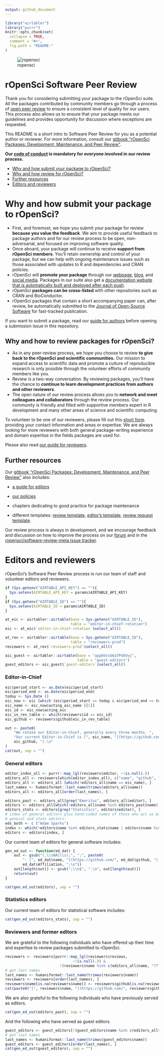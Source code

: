 ```yaml
---
output: github_document
---
```



```r
library("airtabler")
library("purrr")
knitr::opts_chunk$set(
  collapse = TRUE,
  comment = "#>",
  fig.path = "README-"
)
```

![ropensci](icon_lettering_color.png)

# rOpenSci Software Peer Review

<!-- README.md is generated from README.Rmd. Please edit that file -->

Thank you for considering submitting your package to the rOpenSci suite. All
the packages contributed by community members go through a process of [open peer review](https://ropensci.org/blog/2017/09/01/nf-softwarereview/) to ensure a consistent level of quality for our users. This process also allows us to ensure that your package meets our guidelines and provides opportunity for discussion where exceptions are requested. 

This README is a short intro to Software Peer Review  for you as a potential author or reviewer. For more information, consult our [gitbook "rOpenSci Packages: Development, Maintenance, and Peer Review"](https://devguide.ropensci.org/).

**Our [code of conduct](https://ropensci.org/code-of-conduct/) is mandatory for everyone involved in our review process.**

* [Why and how submit your package to rOpenSci?](#why-submit)
* [Why and how review for rOpenSci?](#why-review)
* [Further resources](#further)
* [Editors and reviewers](#editors)

# <a href="#why-submit" name="why-submit"></a>Why and how submit your package to rOpenSci?

-   First, and foremost, we hope you submit your package for review **because you
    value the feedback**.  We aim to provide useful feedback to package authors
    and for our review process to be open, non-adversarial, and focused on
    improving software quality.
-   Once aboard, your package will continue to receive **support from rOpenSci
    members**.  You'll retain ownership and control of your package, but we
    can help with ongoing maintenance issues such as those associated with
    updates to R and dependencies and CRAN policies.
-   rOpenSci will **promote your package** through our [webpage](https://ropensci.org/packages/), [blog](https://ropensci.org/blog/), and [social media](https://twitter.com/ropensci). Packages in our suite also get a [documentation website that is automatically built and deployed after each push](https://devguide.ropensci.org/building.html#docsropensci).
-   rOpenSci **packages can be cross-listed** with other repositories such as CRAN
    and BioConductor.
-   rOpenSci packages that contain a short accompanying paper can, after review,
    be automatically submitted to the
    [Journal of Open-Source Software](http://joss.theoj.org/) for fast-tracked
    publication.
    
If you want to submit a package, read our [guide for authors](https://devguide.ropensci.org/authors-guide.html) before opening a submission issue in this repository.

## <a href="#why-review" name="why-review"></a>Why and how to review packages for rOpenSci?

-   As in any peer-review process, we hope you choose to review **to give back
    to the rOpenSci and scientific communities.**  Our mission to expand
    access to scientific data and promote a culture of reproducible research
    is only possible through the volunteer efforts of community members like you.
-   Review is a two-way conversation. By reviewing packages, you'll have the
    chance to **continue to learn development practices from authors and
    other reviewers**.
-   The open nature of our review process allows you to **network and meet
    colleagues and collaborators** through the review process.  Our community
    is friendly and filled with supportive members expert in R development and
    many other areas of science and scientific computing.


To volunteer to be one of our reviewers, please fill out this [short form](https://ropensci.org/software-reviewer/) providing your contact information and areas or expertise. We are always looking for more reviewers with both general package-writing experience and domain expertise in the fields packages are used for.

Please also read [our guide for reviewers](https://devguide.ropensci.org/reviewerguide.html).

## <a href="#further" name="further"></a>Further resources

Our [gitbook "rOpenSci Packages: Development, Maintenance, and Peer Review"](https://devguide.ropensci.org/) also includes:

* [a guide for editors](https://devguide.ropensci.org/editorguide.html)

* [our policies](https://devguide.ropensci.org/policies.html)

* chapters dedicating to good practice for package maintenance

* different templates: [review template](https://devguide.ropensci.org/reviewtemplate.html), [editor's template](https://devguide.ropensci.org/editortemplate.html), [review request template](https://devguide.ropensci.org/reviewrequesttemplate.html).

Our review process is always in development, and we encourage feedback and discussion
on how to improve the process on our [forum](https://discuss.ropensci.org/) and in the [ropensci/software-review-meta issue tracker](https://github.com/ropensci/software-review-meta/issues).

# <a href="#editors" name="editors"></a> Editors and reviewers

rOpenSci's Software Peer Review process is run our team of staff and volunteer editors and reviewers.

```r
if (Sys.getenv("AIRTABLE_API_KEY") == ""){
  Sys.setenv(AIRTABLE_API_KEY = params$AIRTABLE_API_KEY)
}
if (Sys.getenv("AIRTABLE_ID") == ""){
  Sys.setenv(AIRTABLE_ID = params$AIRTABLE_ID)
}

at_eic <- airtabler::airtable(base = Sys.getenv("AIRTABLE_ID"), 
                              table = "editor-in-chief-rotation")
eic <- at_eic$`editor-in-chief-rotation`$select_all()

at_rev <- airtabler::airtable(base = Sys.getenv("AIRTABLE_ID"), 
                              table = "reviewers-prod")
reviewers <- at_rev$`reviewers-prod`$select_all()

aic_guest <- airtabler::airtable(base = "app8dssb6a7PG6Vwj", 
                                 table = "guest-editors")
guest_editors <- aic_guest$`guest-editors`$select_all()
```

### Editor-in-Chief

```r
eic$period_start <- as.Date(eic$period_start)
eic$period_end <- as.Date(eic$period_end)
today <- Sys.Date ()
eic_now <- eic [which (eic$period_start <= today & eic$period_end >= today), ]
eic_name <- eic_now$acting_aic_name [[1]]
eic_id <- eic_now$acting_eic
eic_in_rev_table <- which(reviewers$id == eic_id)
eic_github <- reviewers$github[eic_in_rev_table]

out <- paste0(
    "We rotate our Editor-in-Chief, generally every three months. ",
    "Our current Editor-in-Chief is [", eic_name, "](https://github.com/",
    eic_github, ").\n"
)
cat(out, sep = "")
```


### General editors

```r
editor_index_all <- purrr::map_lgl(reviewers$editor, ~!is.null(.))
editors_all <- reviewers[which(editor_index_all), c("name", "github", "Affiliation", "editor")]
editors_all <- editors_all [which(!editors_all$name == eic_name), ]
last_names <- humaniformat::last_name(trimws(editors_all$name))
editors_all <- editors_all[order(last_names), ]

editors_past <- editors_all[grep("Emeritus", editors_all$editor), ]
editors <- editors_all[which(!editors_all$name %in% editors_past$name), ]
editors_stats <- editors[grep("Statistics", editors$editor), ]
# index of general editors plus hand-coded names of those who act as both
# general and stats editors:
eds_both <- c ("Adam Sparks")
index <- which(!editors$name %in% editors_stats$name | editors$name %in% eds_both)
editors <- editors[index, ]
```

Our current team of editors for general software includes:

```r
gen_ed_out <- function(ed_dat) {
    out <- gsub("(,\\sNA|\\s);", ";", paste0(
        "- [", ed_dat$name, "](https://github.com/", ed_dat$github, "), ",
        ed_dat$Affiliation, ";\n"))
    out[length(out)] <- gsub(";\\n$", ".\n", out[length(out)])
    return(out)
}
```
```r
cat(gen_ed_out(editors), sep = "")
```

### Statistics editors

Our current team of editors for statistical software includes:

```r
cat(gen_ed_out(editors_stats), sep = "")
```

### Reviewers and former editors

We are grateful to the following individuals who have offered up their time and expertise to review packages submitted to rOpenSci.

```r
reviewers <- reviewers[purrr::map_lgl(reviewers$reviews, 
                               ~!is.null(.)) & 
                         !(reviewers$name %in% c(editors_all$name, "???")), ]
# get last names
last_names <- humaniformat::last_name(trimws(reviewers$name))
reviewers <- reviewers[order(last_names), ]
reviewers$name[is.na(reviewers$name)] <- reviewers$github[is.na(reviewers$name)]
cat(paste0("[", reviewers$name, "](https://github.com/", reviewers$github, ")", collapse = " \U00B7 "))
```

We are also grateful to the following individuals who have previously served as editors.

```r
cat(gen_ed_out(editors_past), sep = "")
```

And the following who have served as guest editors.

```r
guest_editors <- guest_editors[!(guest_editors$name %in% c(editors_all$name, "???")), ]
# get last names
last_names <- humaniformat::last_name(trimws(guest_editors$name))
guest_editors <- guest_editors[order(last_names), ]
cat(gen_ed_out(guest_editors), sep = "")
```
